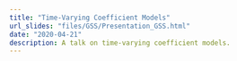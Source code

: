 ```yaml
---
title: "Time-Varying Coefficient Models"
url_slides: "files/GSS/Presentation_GSS.html"
date: "2020-04-21"
description: A talk on time-varying coefficient models. 
---
```

